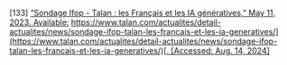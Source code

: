 \[133\]	[“Sondage Ifop \- Talan : les Français et les IA génératives,” May 11, 2023\. Available:](http://paperpile.com/b/Lj1YHA/Gr8et) [https://www.talan.com/actualites/detail-actualites/news/sondage-ifop-talan-les-francais-et-les-ia-generatives/](https://www.talan.com/actualites/detail-actualites/news/sondage-ifop-talan-les-francais-et-les-ia-generatives/)[. \[Accessed: Aug. 14, 2024\]](http://paperpile.com/b/Lj1YHA/Gr8et)